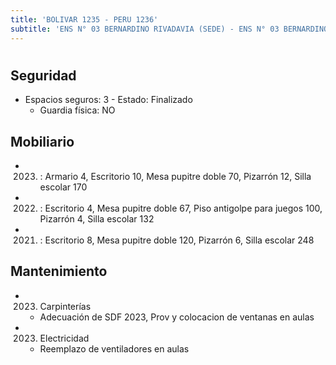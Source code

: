 ```yaml
---
title: 'BOLIVAR 1235 - PERU 1236'
subtitle: 'ENS N° 03 BERNARDINO RIVADAVIA (SEDE) - ENS N° 03 BERNARDINO RIVADAVIA (Anexo Nivel Inicial)'
---
```


#


## Seguridad

*  Espacios seguros: 3 - Estado: Finalizado 
    + Guardia física: NO





## Mobiliario

*  (2023) : Armario 4, Escritorio 10, Mesa pupitre doble 70, Pizarrón 12, Silla escolar 170 

*  (2022) : Escritorio 4, Mesa pupitre doble 67, Piso antigolpe para juegos 100, Pizarrón 4, Silla escolar 132 

*  (2021) : Escritorio 8, Mesa pupitre doble 120, Pizarrón 6, Silla escolar 248 





## Mantenimiento

*  (2023) Carpinterías 
    + Adecuación de SDF 2023, Prov y colocacion de ventanas en aulas

*  (2023) Electricidad 
    + Reemplazo de ventiladores en aulas



